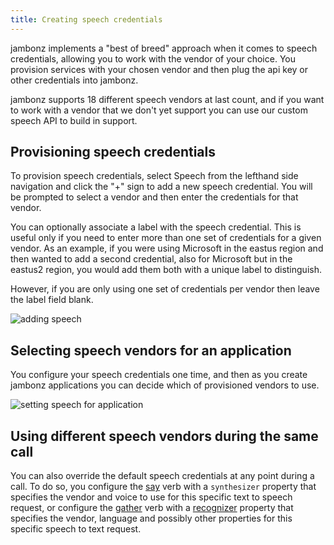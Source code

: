 ```yaml
---
title: Creating speech credentials
---
```


jambonz implements a "best of breed" approach when it comes to speech credentials, allowing you to work with 
the vendor of your choice.  You provision services with your chosen vendor and then plug the api key or other 
credentials into jambonz.

<Note>
jambonz supports 18 different speech vendors at last count, and if you want to work with a vendor that we don't 
yet support you can use our custom speech API to build in support.
</Note>

## Provisioning speech credentials

To provision speech credentials, select Speech from the lefthand side navigation and click the "+" sign to add a new 
speech credential.  You will be prompted to select a vendor and then enter the credentials for that vendor.

<Warning>
You can optionally associate a label with the speech credential.  This is useful only if you need to 
enter more than one set of credentials for a given vendor.  As an example, if you were using Microsoft in the 
eastus region and then wanted to add a second credential, also for Microsoft but in the eastus2 region, you would 
add them both with a unique label to distinguish.  

However, if you are only using one set of credentials per 
vendor then leave the label field blank.
</Warning>

<Frame caption="Provising speech credentials">
  <img src="../../assets/images/deepgram.jpg" alt="adding speech"/>
</Frame>

## Selecting speech vendors for an application

You configure your speech credentials one time, and then as you create jambonz applications you can decide 
which of provisioned vendors to use.  

<Frame caption="Select speech vendor for an application">
  <img src="../../assets/images/application-speech.jpg" alt="setting speech for application"/>
</Frame>

## Using different speech vendors during the same call

You can also override the default speech credentials at any point during a call.
To do so, you configure the [say](/verbs/verbs/say) verb with a `synthesizer` property 
that specifies the vendor and voice to use for this specific text to speech request, or configure the 
[gather](/verbs/verbs/gather) verb with a [recognizer](/verbs/verbs/recognizer) property that specifies the vendor, 
language and possibly other properties for this specific speech to text request.

